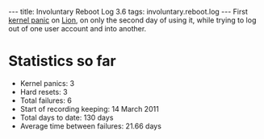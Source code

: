 ---
title: Involuntary Reboot Log 3.6
tags: involuntary.reboot.log
---
First [[kernel panic]] on [[Lion]], on only the second day of using it, while trying to log out of one user account and into another.

= Statistics so far =

* Kernel panics: 3
* Hard resets: 3
* Total failures: 6
* Start of recording keeping: 14 March 2011
* Total days to date: 130 days
* Average time between failures: 21.66 days
